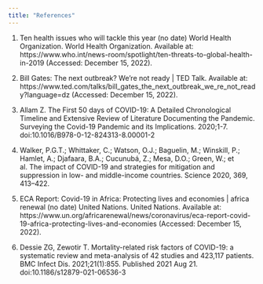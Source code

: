```yaml
---
title: "References"
---
```



1. Ten health issues who will tackle this year (no date) World Health Organization. World Health Organization. Available at: https://www.who.int/news-room/spotlight/ten-threats-to-global-health-in-2019 (Accessed: December 15, 2022). 

2. Bill Gates: The next outbreak? We're not ready | TED Talk. Available at: https://www.ted.com/talks/bill_gates_the_next_outbreak_we_re_not_ready?language=dz (Accessed: December 15, 2022).

3. Allam Z. The First 50 days of COVID-19: A Detailed Chronological Timeline and Extensive Review of Literature Documenting the Pandemic. Surveying the Covid-19 Pandemic and its Implications. 2020;1-7. doi:10.1016/B978-0-12-824313-8.00001-2

4. Walker, P.G.T.; Whittaker, C.; Watson, O.J.; Baguelin, M.; Winskill, P.; Hamlet, A.; Djafaara, B.A.; Cucunubá, Z.; Mesa, D.O.; Green, W.; et al. The impact of COVID-19 and strategies for mitigation and suppression in low- and middle-income countries. Science 2020, 369, 413–422.

5. ECA Report: Covid-19 in Africa: Protecting lives and economies | africa renewal (no date) United Nations. United Nations. Available at: https://www.un.org/africarenewal/news/coronavirus/eca-report-covid-19-africa-protecting-lives-and-economies (Accessed: December 15, 2022). 

6. Dessie ZG, Zewotir T. Mortality-related risk factors of COVID-19: a systematic review and meta-analysis of 42 studies and 423,117 patients. BMC Infect Dis. 2021;21(1):855. Published 2021 Aug 21. doi:10.1186/s12879-021-06536-3